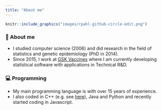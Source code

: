 ```yaml
---
title: "About me"
---
```



```r
knitr::include_graphics("images/rpahl-github-circle-edit.png")
```


### 👋 About me 

* I studied computer science (2006) and did research in 
the field of statistics and genetic epidemiology (PhD in 2014).
* Since 2015, I work at 
[GSK Vaccines](https://www.gsk.com/en-gb/about-us/vaccines/) where I am 
currently developing statistical software with applications in Technical R&D.

### 💻 Programming
* My main programming language is 
<a href="https://www.r-project.org/" style="border:0">
<i class="fab fa-r-project" aria-hidden="true"></i>
</a> with over 15 
years of experience.
* I also coded in C++ (e.g. see [here](https://github.com/rpahl/permory)), 
Java and Python and recently started coding in Javascript.



